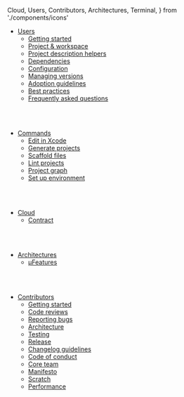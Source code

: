   Cloud,
  Users,
  Contributors,
  Architectures,
  Terminal,
} from './components/icons'

<Users />

- [Users](/docs/usage/getting-started/)
  - [Getting started](/docs/usage/getting-started/)
  - [Project & workspace](/docs/usage/projectswift/)
  - [Project description helpers](/docs/usage/helpers/)
  - [Dependencies](/docs/usage/dependencies/)
  - [Configuration](/docs/usage/config/)
  - [Managing versions](/docs/usage/managing-versions/)
  - [Adoption guidelines](/docs/usage/adoption-guidelines/)
  - [Best practices](/docs/usage/best-practices/)
  - [Frequently asked questions](/docs/usage/faq/)

<br></br>

<Terminal />

- [Commands](/docs/commands/edit/)
  - [Edit in Xcode](/docs/commands/edit/)
  - [Generate projects](/docs/commands/generate/)
  - [Scaffold files](/docs/commands/scaffold/)
  - [Lint projects](/docs/commands/lint/)
  - [Project graph](/docs/commands/graph/)
  - [Set up environment](/docs/commands/up/)

<br></br>

<Cloud />

- [Cloud](/docs/cloud/cloud/)
  - [Contract](/docs/cloud/contract/)

<br></br>

<Architectures />

- [Architectures](/docs/architectures/microfeatures/)
  - [µFeatures](/docs/architectures/microfeatures/)

<br></br>

<Contributors />

- [Contributors](/docs/contribution/getting-started/)
  - [Getting started](/docs/contribution/getting-started/)
  - [Code reviews](/docs/contribution/code-reviews/)
  - [Reporting bugs](/docs/contribution/reporting-bugs/)
  - [Architecture](/docs/contribution/architecture/)
  - [Testing](/docs/contribution/testing-strategy/)
  - [Release](/docs/contribution/release/)
  - [Changelog guidelines](/docs/contribution/changelog-guidelines/)
  - [Code of conduct](/docs/contribution/code-of-conduct/)
  - [Core team](/docs/contribution/core-team/)
  - [Manifesto](/docs/contribution/manifesto/)
  - [Scratch](/docs/contribution/scratch/)
  - [Performance](/docs/contribution/performance/)
